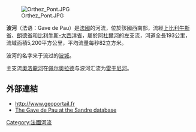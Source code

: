 [[Image:Orthez_Pont.JPG|right]]

{{coord|43|32|46|N|1|11|41|W|display=title}}

'''波河'''（法语：Gave de Pau）是[[法國|法國]]的河流，位於該國西南部，流經[[上比利牛斯省|上比利牛斯省]]、[[朗德省|朗德省]]和[[比利牛斯-大西洋省|比利牛斯-大西洋省]]，屬於[[阿杜爾河|阿杜爾河]]的左支流，河道全長193公里，流域面積5,200平方公里，平均流量每秒82立方米。

波河的名字来于流过的[[波城|波城]]。

主支流[[奧洛龍河|奧洛龍河]]在[[佩尔奥拉德|佩尔奥拉德]]与波河汇流为[[雷于尼河|雷于尼河]]。

==外部連結==
*http://www.geoportail.fr {{Wayback|url=http://www.geoportail.fr/ |date=20101215171356 }}
*[http://sandre.eaufrance.fr/app/chainage/courdo/htm/Q---0100.php?cg=Q---0100 The Gave de Pau at the Sandre database]

{{France-geo-stub}}
[[Category:法國河流|Category:法國河流]]